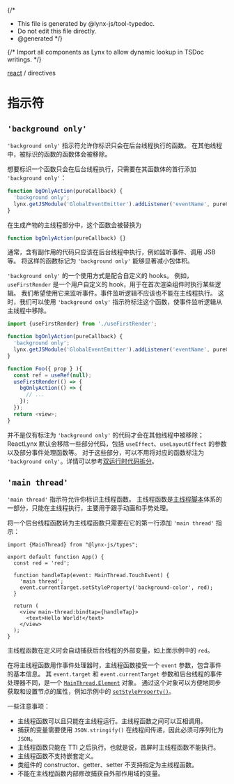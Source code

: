 {/*
* This file is generated by @lynx-js/tool-typedoc.
* Do not edit this file directly.
* @generated
*/}

{/* Import all components as Lynx to allow dynamic lookup in TSDoc writings. */}


[react](/api/react/index.mdx) / directives

# 指示符

## `'background only'`

`'background only'` 指示符允许你标识只会在后台线程执行的函数。
在其他线程中，被标识的函数的函数体会被移除。

想要标识一个函数只会在后台线程执行，只需要在其函数体的首行添加 `'background only'`：

```ts
function bgOnlyAction(pureCallback) {
  'background only';
  lynx.getJSModule('GlobalEventEmitter').addListener('eventName', pureCallback);
}
```

在生成产物的主线程部分中，这个函数会被替换为

```ts
function bgOnlyAction(pureCallback) {}
```

通常，含有副作用的代码只应该在后台线程中执行，例如监听事件、调用 JSB 等。
将这样的函数标记为 `'background only'` 能够显著减小包体积。

`'background only'` 的一个使用方式是配合自定义的 hooks。
例如，`useFirstRender` 是一个用户自定义的 hook，用于在首次渲染组件时执行某些逻辑。
我们希望使用它来监听事件。事件监听逻辑不应该也不能在主线程执行。
这时，我们可以使用 `'background only'` 指示符标注这个函数，使事件监听逻辑从主线程中移除。

```ts
import {useFirstRender} from './useFirstRender';

function bgOnlyAction(pureCallback) {
  'background only';
  lynx.getJSModule('GlobalEventEmitter').addListener('eventName', pureCallback);
}

function Foo({ prop } ){
  const ref = useRef(null);
  useFirstRender(() => {
    bgOnlyAction(() => {
      // ...
    });
  });
  return <view>;
}
```

并不是仅有标注为 `'background only'` 的代码才会在其他线程中被移除；ReactLynx 默认会移除一些部分代码，包括 `useEffect`、`useLayoutEffect` 的参数以及部分事件处理函数等。
对于这些部分，可以不用将对应的函数标注为 `'background only'`。详情可以参考[双运行时代码拆分](react/thinking-in-reactlynx)。

## `'main thread'`

`'main thread'` 指示符允许你标识主线程函数。
主线程函数是[主线程脚本](react/main-thread-script)体系的一部分，只能在主线程执行，主要用于跟手动画和手势处理。

将一个后台线程函数转为主线程函数只需要在它的第一行添加 `'main thread'` 指示：

``` tsx {7}
import {MainThread} from "@lynx-js/types";

export default function App() {
  const red = 'red';

  function handleTap(event: MainThread.TouchEvent) {
    'main thread';
    event.currentTarget.setStyleProperty('background-color', red);
  }

  return (
    <view main-thread:bindtap={handleTap}>
      <text>Hello World!</text>
    </view>
  );
}
```

主线程函数在定义时会自动捕获后台线程的外部变量，如上面示例中的 `red`。

在将主线程函数用作事件处理器时，主线程函数接受一个 `event` 参数，包含事件的基本信息。
其 `event.target` 和 `event.currentTarget` 参数和后台线程的事件处理器不同，是一个 [`MainThread.Element`](/api/lynx-api/main-thread/main-thread-element) 对象。
通过这个对象可以方便地同步获取和设置节点的属性，例如示例中的 [`setStyleProperty()`]。

一些注意事项：

- 主线程函数可以且只能在主线程运行。主线程函数之间可以互相调用。
- 捕获的变量需要使用 `JSON.stringify()` 在线程间传递，因此必须可序列化为 `JSON`。
- 主线程函数只能在 TTI 之后执行。也就是说，首屏时主线程函数不能执行。
- 主线程函数不支持嵌套定义。
- 类组件的 constructor、getter、setter 不支持指定为主线程函数。
- 不能在主线程函数内部修改捕获自外部作用域的变量。

[`setStyleProperty()`]: /api/lynx-api/main-thread/main-thread-element.html#elementsetstyleproperty
